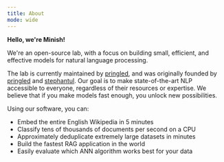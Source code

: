 ```yaml
---
title: About
mode: wide
---
```


**Hello, we're Minish!**

We're an open-source lab, with a 
focus on building small, efficient, and effective models for natural language processing.


The lab is currently maintained by [pringled](https://github.com/Pringled),
and was originally founded by [pringled](https://github.com/Pringled) and [stephantul](https://github.com/stephantul).
Our goal is to make state-of-the-art NLP accessible to everyone, regardless of their resources or expertise.
  We believe that if you make models fast enough, you unlock new possibilities.

Using our software, you can:
* Embed the entire English Wikipedia in 5 minutes
* Classify tens of thousands of documents per second on a CPU
* Approximately deduplicate extremely large datasets in minutes
* Build the fastest RAG application in the world
* Easily evaluate which ANN algorithm works best for your data

